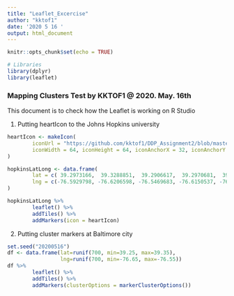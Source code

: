 ```yaml
---
title: "Leaflet_Excercise"
author: "kktof1"
date: '2020 5 16 '
output: html_document
---
```


```r
knitr::opts_chunk$set(echo = TRUE)

# Libraries
library(dplyr)
library(leaflet)
```

### Mapping Clusters Test by KKTOF1 @ 2020. May. 16th

This document is to check how the Leaflet is working on R Studio

1. Putting heartIcon to the Johns Hopkins university  
  
```r
heartIcon <- makeIcon(
        iconUrl = "https://github.com/kktof1/DDP_Assignment2/blob/master/heart.png?raw=true",
        iconWidth = 64, iconHeight = 64, iconAnchorX = 32, iconAnchorY = 32
)

hopkinsLatLong <- data.frame(
        lat = c( 39.2973166,  39.3288851,  39.2906617,  39.2970681,  39.2824806),
        lng = c(-76.5929798, -76.6206598, -76.5469683, -76.6150537, -76.6016766)
)

hopkinsLatLong %>%
        leaflet() %>%
        addTiles() %>%
        addMarkers(icon = heartIcon)
```
  
2. Putting cluster markers at Baltimore city  
  
```r
set.seed("20200516")
df <- data.frame(lat=runif(700, min=39.25, max=39.35),
                 lng=runif(700, min=-76.65, max=-76.55))
df %>%
        leaflet() %>%
        addTiles() %>%
        addMarkers(clusterOptions = markerClusterOptions())
```
